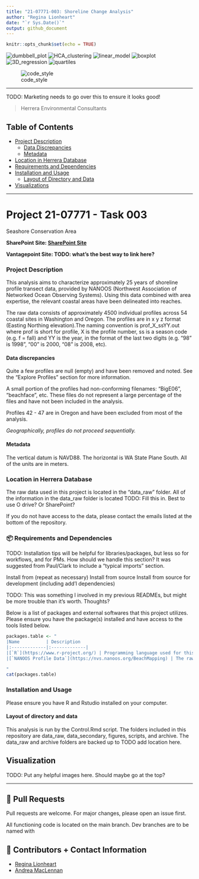 ```yaml
---
title: "21-07771-003: Shoreline Change Analysis"
author: "Regina Lionheart"
date: "`r Sys.Date()`"
output: github_document
---
```


```r
knitr::opts_chunk$set(echo = TRUE)
```
	
![dumbbell_plot](https://img.shields.io/badge/plot-dumbbell-%231D455C) 
![HCA_clustering](https://img.shields.io/badge/stats-HCA%20clustering-%233ECDA3)
![linear_model](https://img.shields.io/badge/stats-linear%20model-%231D455C)
![boxplot](https://img.shields.io/badge/plot-boxplot-%231D455C)
![3D_regression](https://img.shields.io/badge/plot-3D%20regression-%231D455C)
![quartiles](https://img.shields.io/badge/stats-quartiles-%233ECDA3)

![code_style](https://img.shields.io/badge/style-needs%20checking-red)
	
------------------------------------------------------------------------

TODO: Marketing needs to go over this to ensure it looks good! 

> Herrera Environmental Consultants


## Table of Contents

-   [Project Description](#-Project-Description)
    -   [Data Discrepancies](#-Data-Discrepancies)
    -   [Metadata](#-Metadata)
-   [Location in Herrera Database](#-Location-in-Herrera-Database)  
-   [Requirements and Dependencies](#-Requirements-and-Dependencies)
-   [Installation and Usage](#-Installation-and-Usage)
    -   [Layout of Directory and Data](#-Layout-of-Directory-and-Data)
-   [Visualizations](#-Visualization)


------------------------------------------------------------------------

# Project 21-07771 - Task 003

Seashore Conservation Area 

**SharePoint Site: [SharePoint Site](https://herrerainc.sharepoint.com/teams/21-07771-002)**

**Vantagepoint Site: TODO: what's the best way to link here?**


### Project Description {#project-description}

This analysis aims to characterize approximately 25 years of shoreline profile transect data, provided by NANOOS (Northwest Association of Networked Ocean Observing Systems).
Using this data combined with area expertise, the relevant coastal areas have been delineated into reaches.

The raw data consists of approximately 4500 individual profiles across 54 coastal sites in Washington and Oregon.
The profiles are in x y z format (Easting Northing elevation).The naming convention is prof_X_ssYY.out where prof is short for profile, X is the profile number, ss is a season code (e.g. f = fall) and YY is the year, in the format of the last two digits (e.g. "98" is 1998", "00" is 2000, "08" is 2008, etc).

#### Data discrepancies {#data-discrepancies}

Quite a few profiles are null (empty) and have been removed and noted.
See the "Explore Profiles" section for more information.

A small portion of the profiles had non-conforming filenames: "BigE06", "beachface", etc.
These files do not represent a large percentage of the files and have not been included in the analysis.

Profiles 42 - 47 are in Oregon and have been excluded from most of the analysis.

*Geographically, profiles do not proceed sequentially.*


#### Metadata {#metadata}

The vertical datum is NAVD88.
The horizontal is WA State Plane South.
All of the units are in meters.

### Location in Herrera Database {#location-in-herrera-database}

The raw data used in this project is located in the "data_raw" folder.
All of the information in the data_raw folder is located TODO: Fill this in. Best to use O drive?
Or SharePoint?

If you do not have access to the data, please contact the emails listed at the bottom of the repository.


### 📦 Requirements and Dependencies {#requirements-and-dependencies}

TODO: Installation tips will be helpful for libraries/packages, but less so for workflows, and for PMs. How should we handle this section? It was suggested from Paul/Clark to include a "typical imports" section.

Install from <library repository> (repeat as necessary)
Install from source
Install from source for development (including add'l dependencies) 

TODO: This was something I involved in my previous READMEs, but might be more trouble than it's worth. Thoughts? 

Below is a list of packages and external softwares that this project utilizes. Please ensure you have the package(s) installed and have access to the tools listed below.

```r
packages.table <- "
|Name          | Description           
|:-------------|:-------------|
|[`R`](https://www.r-project.org/) | Programming language used for this project. |
|[`NANOOS Profile Data`](https://nvs.nanoos.org/BeachMapping) | The raw data for analysis. If you do not have access to this data, please contact the owners of this repository.|

"
cat(packages.table)
```


### Installation and Usage {#installation-and-usage}

Please ensure you have R and Rstudio installed on your computer. 


#### Layout of directory and data

This analysis is run by the Control.Rmd script. The folders included in this repository are data_raw, data_secondary, figures, scripts, and archive. The data_raw and archive folders are backed up to TODO add location here. 


## Visualization {#visualization}

TODO: Put any helpful images here. Should maybe go at the top?

------------------------------------------------------------------------


## 🔧 Pull Requests

Pull requests are welcome. For major changes, please open an issue first. 

All functioning code is located on the main branch.
Dev branches are to be named with 


## 💬 Contributors + Contact Information

-   [Regina Lionheart](https://github.com/R-Lionheart)
-   [Andrea MacLennan](https://www.herrerainc.com/team-member/andrea-maclennan/)
	
